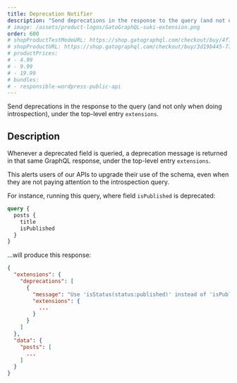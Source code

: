 ```yaml
---
title: Deprecation Notifier
description: "Send deprecations in the response to the query (and not only when doing introspection)."
# image: /assets/product-logos/GatoGraphQL-suki-extension.png
order: 600
# shopProductTestModeURL: https://shop.gatographql.com/checkout/buy/4f79d7ce-583b-46b6-93f4-893a8f500754
# shopProductURL: https://shop.gatographql.com/checkout/buy/3d19b445-776b-4478-a4ce-c0f79073924b
# productPrices:
# - 4.99
# - 9.99
# - 19.99
# bundles:
# - responsible-wordpress-public-api
---
```


Send deprecations in the response to the query (and not only when doing introspection), under the top-level entry `extensions`.

## Description

Whenever a deprecated field is queried, a deprecation message is returned in that same GraphQL response, under the top-level entry `extensions`.

This alerts users of our APIs to upgrade their use of the schema, even when they are not paying attention to the introspection query.

For instance, running this query, where field `isPublished` is deprecated:

```graphql
query {
  posts {
    title
    isPublished
  }
}
```

...will produce this response:

```json
{
  "extensions": {
    "deprecations": [
      {
        "message": "Use 'isStatus(status:published)' instead of 'isPublished'",
        "extensions": {
          ...
        }
      }
    ]
  },
  "data": {
    "posts": [
      ...
    ]
  }
}
```
